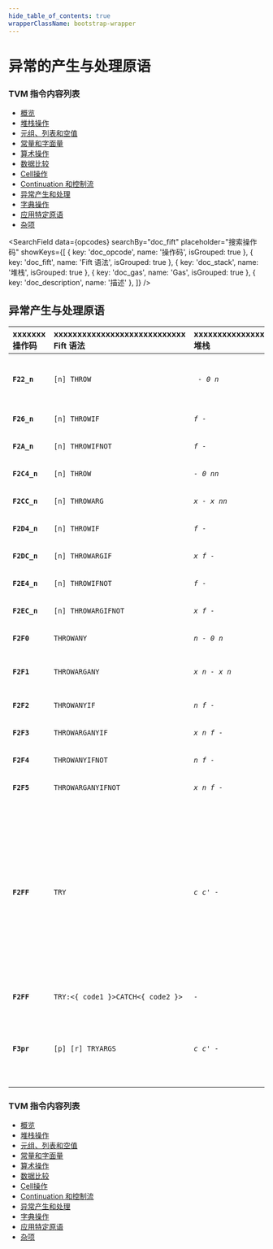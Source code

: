 ```yaml
---
hide_table_of_contents: true
wrapperClassName: bootstrap-wrapper
---
```



# 异常的产生与处理原语

### TVM 指令内容列表

- [概览](/learn/tvm-instructions/instructions)
- [堆栈操作](/learn/tvm-instructions/instructions/stack-manipulation)
- [元组、列表和空值](/learn/tvm-instructions/instructions/tuple-list-null)
- [常量和字面量](/learn/tvm-instructions/instructions/constant)
- [算术操作](/learn/tvm-instructions/instructions/arithmetic)
- [数据比较](/learn/tvm-instructions/instructions/data-comparison)
- [Cell操作](/learn/tvm-instructions/instructions/cell-manipulation)
- [Continuation 和控制流](/learn/tvm-instructions/instructions/control-flow)
- [异常产生和处理](/learn/tvm-instructions/instructions/exception-gen-and-handling)
- [字典操作](/learn/tvm-instructions/instructions/dictionary-manipulation)
- [应用特定原语](/learn/tvm-instructions/instructions/app-specific)
- [杂项](/learn/tvm-instructions/instructions/miscellaneous)

<SearchField
  data={opcodes}
  searchBy="doc_fift"
  placeholder="搜索操作码"
  showKeys={[
    { key: 'doc_opcode', name: '操作码', isGrouped: true },
    { key: 'doc_fift', name: 'Fift 语法', isGrouped: true },
    { key: 'doc_stack', name: '堆栈', isGrouped: true },
    { key: 'doc_gas', name: 'Gas', isGrouped: true },
    { key: 'doc_description', name: '描述' },
  ]}
/>

## 异常产生与处理原语

| xxxxxxx<br/>操作码 | xxxxxxxxxxxxxxxxxxxxxxxxxxxx<br/>Fift 语法 | xxxxxxxxxxxxxxxxx<br/>堆栈 | xxxxxxxxxxxxxxxxxxxxxxxxxxxxxxxxxxxxxx<br/>描述                                                                                                                                                                                                                                                                                                                                                                                                                                                                                                                                                                                                                                                             | xxxx<br/>Gas |
| :-------------- | :--------------------------------------- | :----------------------- | :-------------------------------------------------------------------------------------------------------------------------------------------------------------------------------------------------------------------------------------------------------------------------------------------------------------------------------------------------------------------------------------------------------------------------------------------------------------------------------------------------------------------------------------------------------------------------------------------------------------------------------------------------------------------------------------------------------- | :----------- |
| **`F22_n`**     | `[n] THROW`                              | _` - 0 n`_               | 抛出参数为零的 `0 <= n <= 63` 异常。<br/>换句话说，它将控制权转移到 `c2` 中的continuation，将 `0` 和 `n` 推入其堆栈，并彻底丢弃旧堆栈。                                                                                                                                                                                                                                                                                                                                                                                                                                                                                                                                                                                                              | `76`         |
| **`F26_n`**     | `[n] THROWIF`                            | _`f - `_                 | 只有当整数 `f!=0` 时，才抛出参数为零的 `0 <= n <= 63` 异常。                                                                                                                                                                                                                                                                                                                                                                                                                                                                                                                                                                                                                                                                | `26/76`      |
| **`F2A_n`**     | `[n] THROWIFNOT`                         | _`f - `_                 | 只有当整数 `f=0` 时，才抛出参数为零的 `0 <= n <= 63` 异常。                                                                                                                                                                                                                                                                                                                                                                                                                                                                                                                                                                                                                                                                 | `26/76`      |
| **`F2C4_n`**    | `[n] THROW`                              | _`- 0 nn`_               | 对于 `0 <= n < 2^11`，是 [`[n] THROW`](#instr-throw-short) 的编码，用于 `n` 的较大值。                                                                                                                                                                                                                                                                                                                                                                                                                                                                                                                                                                                                                                   | `84`         |
| **`F2CC_n`**    | `[n] THROWARG`                           | _`x - x nn`_             | 抛出带有参数 `x` 的 `0 <= n <  2^11` 异常，通过将 `x` 和 `n` 复制到 `c2` 的堆栈并将控制权转移给 `c2`。                                                                                                                                                                                                                                                                                                                                                                                                                                                                                                                                                                                                                                 | `84`         |
| **`F2D4_n`**    | `[n] THROWIF`                            | _`f - `_                 | 对于 `0 <= n < 2^11`，是 [`[n] THROWIF`](#instr-throwif-short) 的编码，用于 `n` 的较大值。                                                                                                                                                                                                                                                                                                                                                                                                                                                                                                                                                                                                                               | `34/84`      |
| **`F2DC_n`**    | `[n] THROWARGIF`                         | _`x f - `_               | 只有当整数 `f!=0` 时，才抛出带有参数 `x` 的 `0 <= nn < 2^11` 异常。                                                                                                                                                                                                                                                                                                                                                                                                                                                                                                                                                                                                                                                         | `34/84`      |
| **`F2E4_n`**    | `[n] THROWIFNOT`                         | _`f - `_                 | 对于 `0 <= n < 2^11`，是 [`[n] THROWIFNOT`](#instr-throwifnot-short) 的编码，用于 `n` 的较大值。                                                                                                                                                                                                                                                                                                                                                                                                                                                                                                                                                                                                                         | `34/84`      |
| **`F2EC_n`**    | `[n] THROWARGIFNOT`                      | _`x f - `_               | 只有当整数 `f=0` 时，才抛出带有参数 `x` 的 `0 <= n < 2^11` 异常。                                                                                                                                                                                                                                                                                                                                                                                                                                                                                                                                                                                                                                                           | `34/84`      |
| **`F2F0`**      | `THROWANY`                               | _`n - 0 n`_              | 抛出参数为零的 `0 <= n < 2^16` 异常。<br/>大致相当于 [`ZERO`](#instr-zero) [`SWAP`](#instr-swap) [`THROWARGANY`](#instr-throwargany)。                                                                                                                                                                                                                                                                                                                                                                                                                                                                                                                                                                                    | `76`         |
| **`F2F1`**      | `THROWARGANY`                            | _`x n - x n`_            | 抛出带有参数 `x` 的 `0 <= n < 2^16` 异常，将控制权转移到 `c2` 中。<br/>大致相当于 [`c2 PUSHCTR`](#instr-pushctr) [`2 JMPXARGS`](#instr-jmpxargs)。                                                                                                                                                                                                                                                                                                                                                                                                                                                                                                                                                                                 | `76`         |
| **`F2F2`**      | `THROWANYIF`                             | _`n f - `_               | 只有当 `f!=0` 时，才抛出参数为零的 `0 <= n < 2^16` 异常。                                                                                                                                                                                                                                                                                                                                                                                                                                                                                                                                                                                                                                                                 | `26/76`      |
| **`F2F3`**      | `THROWARGANYIF`                          | _`x n f - `_             | 只有当 `f!=0` 时，才抛出带有参数 `x` 的 `0 <= n<2^16` 异常。                                                                                                                                                                                                                                                                                                                                                                                                                                                                                                                                                                                                                                                              | `26/76`      |
| **`F2F4`**      | `THROWANYIFNOT`                          | _`n f - `_               | 只有当 `f=0` 时，才抛出参数为零的 `0 <= n<2^16` 异常。                                                                                                                                                                                                                                                                                                                                                                                                                                                                                                                                                                                                                                                                    | `26/76`      |
| **`F2F5`**      | `THROWARGANYIFNOT`                       | _`x n f - `_             | 只有当 `f=0` 时，才抛出带有参数 `x` 的 `0 <= n<2^16` 异常。                                                                                                                                                                                                                                                                                                                                                                                                                                                                                                                                                                                                                                                               | `26/76`      |
| **`F2FF`**      | `TRY`                                    | _`c c' - `_              | 设置 `c2` 为 `c'`，首先将 `c2` 的旧值同时保存到 `c'` 的保存列表和当前continuation的保存列表中，该当前continuation存储到 `c.c0` 和 `c'.c0` 中。然后类似于 [`EXECUTE`](#instr-execute) 运行 `c`。如果 `c` 没有引发任何异常，从 `c` 返回时会自动恢复 `c2` 的原始值。如果发生异常，则执行权转移到 `c'`，但在此过程中恢复了 `c2` 的原始值，以便 `c'` 可以通过 [`THROWANY`](#instr-throwany) 重新抛出异常（如果它自己无法处理）。 Then runs `c` similarly to [`EXECUTE`](#instr-execute). If `c` does not throw any exceptions, the original value of `c2` is automatically restored on return from `c`. If an exception occurs, the execution is transferred to `c'`, but the original value of `c2` is restored in the process, so that `c'` can re-throw the exception by [`THROWANY`](#instr-throwany) if it cannot handle it by itself. | `26`         |
| **`F2FF`**      | `TRY:<{ code1 }>CATCH<{ code2 }>`        | _`-`_                    | 等效于 [`<{ code1 }> CONT`](#instr-pushcont) [`<{ code2 }> CONT`](#instr-pushcont) [`TRY`](#instr-try)。                                                                                                                                                                                                                                                                                                                                                                                                                                                                                                                                                                                                      |              |
| **`F3pr`**      | `[p] [r] TRYARGS`                        | _`c c' - `_              | 类似于 [`TRY`](#instr-try)，但内部使用的是 [`[p] [r] CALLXARGS`](#instr-callxargs) 而不是 [`EXECUTE`](#instr-execute)。<br/>这样，顶部 `0 <= p <= 15` 堆栈元素以外的所有元素将保存到当前continuation的堆栈中，然后从 `c` 或 `c'` 返回时恢复，并将 `c` 或 `c'` 的结果堆栈的顶部 `0 <= r <= 15` 值作为返回值复制。                                                                                                                                                                                                                                                                                                                                                                                                                                                                  | `26`         |

### TVM 指令内容列表

- [概览](/learn/tvm-instructions/instructions)
- [堆栈操作](/learn/tvm-instructions/instructions/stack-manipulation)
- [元组、列表和空值](/learn/tvm-instructions/instructions/tuple-list-null)
- [常量和字面量](/learn/tvm-instructions/instructions/constant)
- [算术操作](/learn/tvm-instructions/instructions/arithmetic)
- [数据比较](/learn/tvm-instructions/instructions/data-comparison)
- [Cell操作](/learn/tvm-instructions/instructions/cell-manipulation)
- [Continuation 和控制流](/learn/tvm-instructions/instructions/control-flow)
- [异常产生和处理](/learn/tvm-instructions/instructions/exception-gen-and-handling)
- [字典操作](/learn/tvm-instructions/instructions/dictionary-manipulation)
- [应用特定原语](/learn/tvm-instructions/instructions/app-specific)
- [杂项](/learn/tvm-instructions/instructions/miscellaneous)
